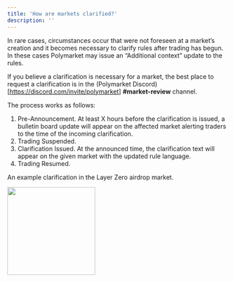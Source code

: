 ```yaml
---
title: 'How are markets clarified?'
description: ''
---
```

In rare cases, circumstances occur that were not foreseen at a market’s creation and it becomes necessary to clarify rules after trading has begun. In these cases Polymarket may issue an “Additional context” update to the rules. 

If you believe a clarification is necessary for a market, the best place to request a clarification is in the (Polymarket Discord)[https://discord.com/invite/polymarket] **#market-review** channel. 

The process works as follows:

1. Pre-Announcement. At least X hours before the clarification is issued, a bulletin board update will appear on the affected market alerting traders to the time of the incoming clarification. 
2. Trading Suspended. 
3. Clarification Issued. At the announced time, the clarification text will appear on the given market with the updated rule language. 
4. Trading Resumed.  

An example clarification in the Layer Zero airdrop market. 

<img height="200" noZoom src="https://polymarket-upload.s3.us-east-2.amazonaws.com/market_clarification.jpeg" />

